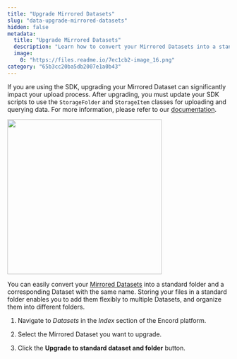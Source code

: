 ```yaml
---
title: "Upgrade Mirrored Datasets"
slug: "data-upgrade-mirrored-datasets"
hidden: false
metadata: 
  title: "Upgrade Mirrored Datasets"
  description: "Learn how to convert your Mirrored Datasets into a standard folder and Dataset of the same name."
  image: 
    0: "https://files.readme.io/7ec1cb2-image_16.png"
category: "65b3cc20ba5db2007e1a0b43"
---
```


<Info>If you are using the SDK, upgrading your Mirrored Dataset can significantly impact your upload process. After upgrading, you must update your SDK scripts to use the `StorageFolder` and `StorageItem` classes for uploading and querying data. For more information, please refer to our [documentation](/sdk-documentation/index-sdk/sdk-upload-data).</Info>

<div class="flex justify-center">
    <img src="https://storage.googleapis.com/docs-media.encord.com/static/img/mirrored-dataset-upgrade.png" width="350" />
</div>

You can easily convert your [Mirrored Datasets](/platform-documentation/Annotate/annotate-datasets/annotate-datasets#mirrored-datasets) into a standard folder and a corresponding Dataset with the same name. Storing your files in a standard folder enables you to add them flexibly to multiple Datasets, and organize them into different folders.

1. Navigate to _Datasets_ in the _Index_ section of the Encord platform. 

2. Select the Mirrored Dataset you want to upgrade.

3. Click the **Upgrade to standard dataset and folder** button.